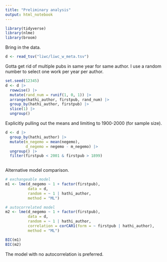 ```yaml
---
title: "Preliminary analysis"
output: html_notebook
---
```


```r
library(tidyverse)
library(nlme)
library(broom)

```

Bring in the data.

```r
d <- read_tsv("liwc/liwc_w_meta.tsv")

```

Gotta get rid of multiple pubs in same year for same author. I use a random number to select one work per year per author.

```r
set.seed(12345)
d <- d |>
  rowwise() |> 
  mutate(rand_num = runif(1, 0, 1)) |> 
  arrange(hathi_author, firstpub, rand_num) |> 
  group_by(hathi_author, firstpub) |> 
  slice(1) |> 
  ungroup()

```

Explicitly pulling out the means and limiting to 1900-2000 (for sample size).

```r
d <- d |> 
  group_by(hathi_author) |> 
  mutate(m_negemo = mean(negemo),
         d_negemo = negemo - m_negemo) |> 
  ungroup() |> 
  filter(firstpub < 2001 & firstpub > 1899)
  

```

Alternative model comparison.

```r
# exchangeable model
m1 <- lme(d_negemo ~ 1 + factor(firstpub),
          data = d,
          random = ~ 1 | hathi_author,
          method = "ML")

# autocorrelated model
m2 <- lme(d_negemo ~ 1 + factor(firstpub),
          data = d,
          random = ~ 1 | hathi_author,
          correlation = corCAR1(form = ~ firstpub | hathi_author),
          method = "ML")

BIC(m1)
BIC(m2)
```

The model with no autocorrelation is preferred.
